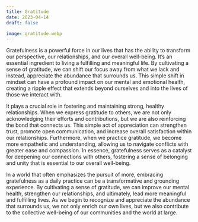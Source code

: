 ```yaml
---
title: Gratitude
date: 2023-04-14
draft: false

image: gratitude.webp
---
```


Gratefulness is a powerful force in our lives that has the ability to transform our perspective, our relationships, and our overall well-being. It’s an essential ingredient to living a fulfilling and meaningful life. By cultivating a sense of gratitude, we can shift our focus away from what we lack and instead, appreciate the abundance that surrounds us. This simple shift in mindset can have a profound impact on our mental and emotional health, creating a ripple effect that extends beyond ourselves and into the lives of those we interact with.                   

It plays a crucial role in fostering and maintaining strong, healthy relationships. When we express gratitude to others, we are not only acknowledging their efforts and contributions, but we are also reinforcing the bond that connects us. This simple act of appreciation can strengthen trust, promote open communication, and increase overall satisfaction within our relationships. Furthermore, when we practice gratitude, we become more empathetic and understanding, allowing us to navigate conflicts with greater ease and compassion. In essence, gratefulness serves as a catalyst for deepening our connections with others, fostering a sense of belonging and unity that is essential to our overall well-being.

In a world that often emphasizes the pursuit of more, embracing gratefulness as a daily practice can be a transformative and grounding experience. By cultivating a sense of gratitude, we can improve our mental health, strengthen our relationships, and ultimately, lead more meaningful and fulfilling lives. As we begin to recognize and appreciate the abundance that surrounds us, we not only enrich our own lives, but we also contribute to the collective well-being of our communities and the world at large.